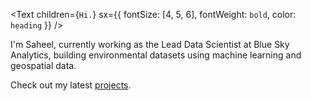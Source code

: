 <Text children={`Hi.`} sx={{ fontSize: [4, 5, 6], fontWeight: `bold`, color: `heading` }} />

I'm Saheel, currently working as the Lead Data Scientist at Blue Sky Analytics, building environmental datasets using machine learning and geospatial data.

Check out my latest [projects](https://saheeBreezo.github.io/projects).
